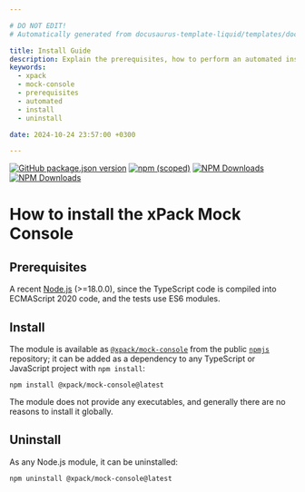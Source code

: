 ```yaml
---

# DO NOT EDIT!
# Automatically generated from docusaurus-template-liquid/templates/docusaurus.

title: Install Guide
description: Explain the prerequisites, how to perform an automated installation, how to uninstall.
keywords:
  - xpack
  - mock-console
  - prerequisites
  - automated
  - install
  - uninstall

date: 2024-10-24 23:57:00 +0300

---
```


[![GitHub package.json version](https://img.shields.io/github/package-json/v/xpack/mock-console-ts)](https://github.com/xpack/mock-console-ts/blob/mater/package.json)
[![npm (scoped)](https://img.shields.io/npm/v/@xpack/mock-console.svg)](https://www.npmjs.com/package/@xpack/mock-console/)
[![NPM Downloads](https://img.shields.io/npm/dw/%40xpack%2Fmock-console)](https://www.npmjs.com/package/@xpack/mock-console/)
[![NPM Downloads](https://img.shields.io/npm/d18m/%40xpack%2Fmock-console)](https://www.npmjs.com/package/@xpack/mock-console/)

# How to install the xPack Mock Console

## Prerequisites

A recent [Node.js](https://nodejs.org) (>=18.0.0), since the TypeScript code
is compiled into ECMAScript 2020 code, and the tests use ES6 modules.

## Install

The module is available as
[`@xpack/mock-console`](https://www.npmjs.com/package/@xpack/mock-console/)
from the public [`npmjs`](https://www.npmjs.com) repository;
it can be added as a dependency to any TypeScript or JavaScript
project with `npm install`:

```console
npm install @xpack/mock-console@latest
```

The module does not provide any executables, and generally there are no
reasons to install it globally.

## Uninstall

As any Node.js module, it can be uninstalled:

```console
npm uninstall @xpack/mock-console@latest
```
